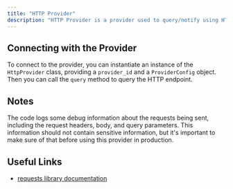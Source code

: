 ```yaml
---
title: "HTTP Provider"
description: "HTTP Provider is a provider used to query/notify using HTTP requests"
---
```


<AutoGeneratedSnippet />

## Connecting with the Provider

To connect to the provider, you can instantiate an instance of the `HttpProvider` class, providing a `provider_id` and a `ProviderConfig` object. Then you can call the `query` method to query the HTTP endpoint.

## Notes

The code logs some debug information about the requests being sent, including the request headers, body, and query parameters. This information should not contain sensitive information, but it's important to make sure of that before using this provider in production.

## Useful Links

- [requests library documentation](https://docs.python-requests.org/en/latest/)
